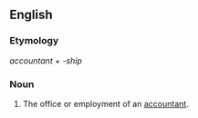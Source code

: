 ==English==

===Etymology===
''accountant'' + ''-ship''

===Noun===
{{en-noun}}

#The office or employment of an [[accountant]].